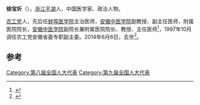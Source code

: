 '''徐宝圻'''（{{bd|1938年|7月|2014年|6月6日|catIdx=Xu}}），[[浙江|浙江]][[平湖|平湖]]人，中国医学家、政治人物。

[[农工党|农工党]]人，先后任[[蚌埠医学院|蚌埠医学院]]主治医师，[[安徽中医学院|安徽中医学院]]副教授、副主任医师、附属医院院长，[[安徽中医学院|安徽中医学院]]副院长兼附属医院院长、教授、主任医师<ref>{{cite journal|author=胡迟|title=意气方遒一书生──记省中医学院副院长徐宝圻|journal=《江淮文史》|year=1996年|issue=01期|url=http://www.cnki.com.cn/Article/CJFDTotal-JHWS199601001.htm|accessdate=2014-06-08|archive-date=2016-03-04|archive-url=https://web.archive.org/web/20160304100214/http://www.cnki.com.cn/Article/CJFDTotal-JHWS199601001.htm}}</ref>，1997年10月调任农工党安徽省委专职副主委。2014年6月6日，去世<ref>{{cite news|title=徐宝圻同志逝世|url=http://cpc.people.com.cn/n/2014/0607/c87393-25116806.html|accessdate=2014-06-08|newspaper=人民网|archive-date=2016-03-04|archive-url=https://web.archive.org/web/20160304120614/http://cpc.people.com.cn/n/2014/0607/c87393-25116806.html}}</ref>。

==参考==
{{Reflist}}
{{中国政治人物小作品}}

[[Category:第八届全国人大代表|Category:第八届全国人大代表]]
[[Category:第九届全国人大代表|Category:第九届全国人大代表]]